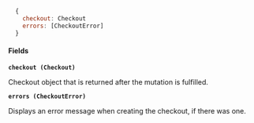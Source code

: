 ```javascript
  {
    checkout: Checkout
    errors: [CheckoutError]
  }
```

#### Fields

**`checkout (Checkout)`**

Checkout object that is returned after the mutation is fulfilled.

**`errors (CheckoutError)`**

Displays an error message when creating the checkout, if there was one.

